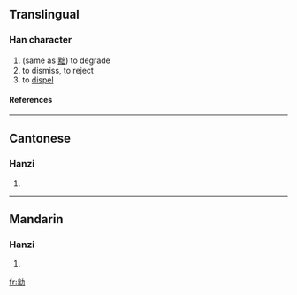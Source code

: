 ==Translingual==
===Han character===
{{Han char|rn=19|rad=力|as=05|sn=7|four=|canj=山山大尸 (UUKS)}}
# (same as [[黜]]) to degrade
# to dismiss, to reject
# to [[dispel]]
====References====
{{Han ref|kx=0147.071|hdz=10369.081|uh=3518|ud=13592}}

----
==Cantonese==
===Hanzi===
{{yue-hanzi|jyut=|y=jeut1}}
# {{defn|Cantonese}}

----
==Mandarin==
===Hanzi===
{{cmn-hanzi|pin=[[chù]] ([[chu4]])|wg=ch'u<sup>4</sup>}}
# {{defn|Mandarin}}

[[fr:㔘]]